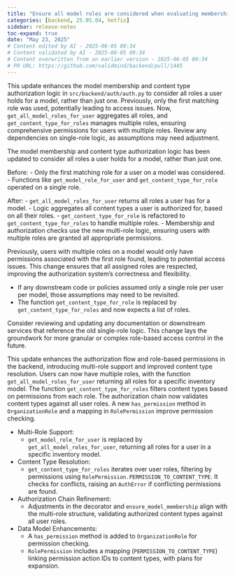 ```yaml
---
title: "Ensure all model roles are considered when evaluating membership (#1445)"
categories: [backend, 25.05.04, hotfix]
sidebar: release-notes
toc-expand: true
date: "May 23, 2025"
# Content edited by AI - 2025-06-05 09:34
# Content validated by AI - 2025-06-05 09:34
# Content overwritten from an earlier version - 2025-06-05 09:34
# PR URL: https://github.com/validmind/backend/pull/1445
---
```


This update enhances the model membership and content type authorization logic in `src/backend/auth/auth.py` to consider all roles a user holds for a model, rather than just one. Previously, only the first matching role was used, potentially leading to access issues. Now, `get_all_model_roles_for_user` aggregates all roles, and `get_content_type_for_roles` manages multiple roles, ensuring comprehensive permissions for users with multiple roles. Review any dependencies on single-role logic, as assumptions may need adjustment.

The model membership and content type authorization logic has been updated to consider all roles a user holds for a model, rather than just one.

Before:
- Only the first matching role for a user on a model was considered.
- Functions like `get_model_role_for_user` and `get_content_type_for_role` operated on a single role.

After:
- `get_all_model_roles_for_user` returns all roles a user has for a model.
- Logic aggregates all content types a user is authorized for, based on all their roles.
- `get_content_type_for_role` is refactored to `get_content_type_for_roles` to handle multiple roles.
- Membership and authorization checks use the new multi-role logic, ensuring users with multiple roles are granted all appropriate permissions.

Previously, users with multiple roles on a model would only have permissions associated with the first role found, leading to potential access issues. This change ensures that all assigned roles are respected, improving the authorization system's correctness and flexibility.

- If any downstream code or policies assumed only a single role per user per model, those assumptions may need to be revisited.
- The function `get_content_type_for_role` is replaced by `get_content_type_for_roles` and now expects a list of roles.

Consider reviewing and updating any documentation or downstream services that reference the old single-role logic. This change lays the groundwork for more granular or complex role-based access control in the future.

This update enhances the authorization flow and role-based permissions in the backend, introducing multi-role support and improved content type resolution. Users can now have multiple roles, with the function `get_all_model_roles_for_user` returning all roles for a specific inventory model. The function `get_content_type_for_roles` filters content types based on permissions from each role. The authorization chain now validates content types against all user roles. A new `has_permission` method in `OrganizationRole` and a mapping in `RolePermission` improve permission checking.

- Multi-Role Support:
  - `get_model_role_for_user` is replaced by `get_all_model_roles_for_user`, returning all roles for a user in a specific inventory model.

- Content Type Resolution:
  - `get_content_type_for_roles` iterates over user roles, filtering by permissions using `RolePermission.PERMISSION_TO_CONTENT_TYPE`. It checks for conflicts, raising an `AuthError` if conflicting permissions are found.

- Authorization Chain Refinement:
  - Adjustments in the decorator and `ensure_model_membership` align with the multi-role structure, validating authorized content types against all user roles.

- Data Model Enhancements:
  - A `has_permission` method is added to `OrganizationRole` for permission checking.
  - `RolePermission` includes a mapping (`PERMISSION_TO_CONTENT_TYPE`) linking permission action IDs to content types, with plans for expansion.